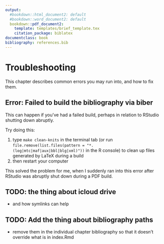 ```yaml
---
output:
  #bookdown::html_document2: default
  #bookdown::word_document2: default
  bookdown::pdf_document2: 
    template: templates/brief_template.tex
    citation_package: biblatex
documentclass: book
bibliography: references.bib
---
```

  
# Troubleshooting

This chapter describes common errors you may run into, and how to fix them.

## Error: Failed to build the bibliography via biber
This can happen if you've had a failed build, perhaps in relation to RStudio shutting down abruptly.

Try doing this:

1. type `make clean-knits` in the terminal tab (or run `file.remove(list.files(pattern = "*.(log|mtc|maf|aux|bbl|blg|xml)"))` in the R console) to clean up files generated by LaTeX during a build
2. then restart your computer 

This solved the problem for me, when I suddenly ran into this error after RStudio was abruptly shut down during a PDF build.

## TODO: the thing about icloud drive
- and how symlinks can help


## TODO: Add the thing about bibliography paths
- remove them in the individual chapter bibliography so that it doesn't override what is in index.Rmd